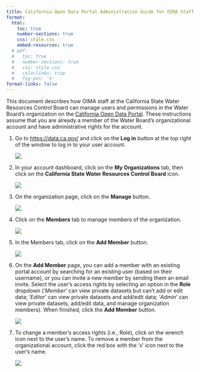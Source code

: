 ```yaml
---
title: California Open Data Portal Administration Guide for OIMA Staff 
format:
  html:
    toc: true
    number-sections: true
    css: style.css
    embed-resources: true
  # pdf:
  #   toc: true
  #   number-sections: true
  #   css: style.css
  #   colorlinks: true
  #   fig-pos: 'h'
format-links: false
---
```


This document describes how OIMA staff at the California State Water Resources Control Board can manage users and permissions in the Water Board's organization on the [California Open Data Portal](https://data.ca.gov/). These instructions assume that you are already a member of the Water Board's organizational account and have administrative rights for the account.

1.  Go to <https://data.ca.gov/> and click on the **Log in** button at the top right of the window to log in to your user account.

    ![](screenshots/01_login.png)

2.  In your account dashboard, click on the **My Organizations** tab, then click on the **California State Water Resources Control Board** icon.

    ![](screenshots/02_account_dashboard.png)

3.  On the organization page, click on the **Manage** button.

    ![](screenshots/portal_admin/03_manage_organization.png)

4.  Click on the **Members** tab to manage members of the organization.

    ![](screenshots/portal_admin/04_members_tab.png)

5.  In the Members tab, click on the **Add Member** button.

    ![](screenshots/portal_admin/05_add_member.png)

6.  On the **Add Member** page, you can add a member with an existing portal account by searching for an existing user (based on their username), or you can invite a new member by sending them an email invite. Select the user's access rights by selecting an option in the **Role** dropdown ('*Member*' can view private datasets but can't add or edit data; '*Editor*' can view private datasets and add/edit data; '*Admin*' can view private datasets, add/edit data, and manage organization members). When finished, click the **Add Member** button.

    ![](screenshots/portal_admin/06_add_member_details.png)

7.  To change a member's access rights (i.e., Role), click on the wrench icon next to the user's name. To remove a member from the organizational account, click the red box with the '*x*' icon next to the user's name.

    ![](screenshots/portal_admin/07_edit_member_role.png)
